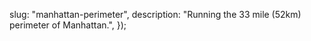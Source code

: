 

  slug: "manhattan-perimeter",
  description: "Running the 33 mile (52km) perimeter of Manhattan.",
});

<BlogHeader slug="manhattan-perimeter" />
